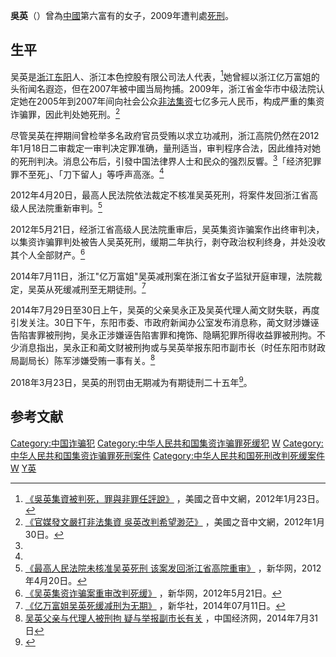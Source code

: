 {{Infobox criminal
|name = 吴英
|native_name = 
|image_name = 
|image_size =
|image_caption = 
|birth_date = {{Birth date and age|1981|5|20}}
|birth_place = {{CHN}}[[浙江省|浙江省]][[东阳市|东阳市]]
|place_of_residence = Dongyang
|education = 技校辍学
|employer = 本色集团
|known_for = 前中国第六富
|nationality = {{PRC}}
|spouse = 
|occupation = 本色集团创办人
|conviction = 金融诈骗，非法集资
|conviction_penalty = 有期徒刑
|conviction_status = 監禁中
}}
'''吳英'''（{{bd|1981年|5月20日|catIdx=W}}）曾為[[中華人民共和國|中國]]第六富有的女子，2009年遭判處[[死刑|死刑]]。

==生平==
吴英是[[浙江|浙江]][[东阳|东阳]]人、浙江本色控股有限公司法人代表，<ref name=voa120123>[http://www.voanews.com/chinese/news/20120123-uncut-news-137879188.html 《吳英集資被判死，罪與非罪任評說》] {{Wayback|url=http://www.voanews.com/chinese/news/20120123-uncut-news-137879188.html |date=20120126024953 }}，美國之音中文網，2012年1月23日。</ref>她曾經以浙江亿万富姐的头衔闻名遐迩，但在2007年被中國当局拘捕。2009年，浙江省金华市中级法院认定她在2005年到2007年间向社会公众[[非法集资|非法集资]]七亿多元人民币，构成严重的集资诈骗罪，因此判处她死刑。<ref name=voa120130>[http://www.voanews.com/chinese/news/20120130-court-verdict-138311514.html 《官媒發文嚴打非法集資 吳英改判希望渺茫》] {{Wayback|url=http://www.voanews.com/chinese/news/20120130-court-verdict-138311514.html |date=20120202054009 }}，美國之音中文網，2012年1月30日。</ref>

尽管吴英在押期间曾检举多名政府官员受贿以求立功减刑，浙江高院仍然在2012年1月18日二审裁定一审判决定罪准确，量刑适当，审判程序合法，因此维持对她的死刑判决。消息公布后，引發中国法律界人士和民众的强烈反響。<ref name=voa120130/>「经济犯罪罪不至死」、「刀下留人」等呼声高涨。<ref name=voa120123/>

2012年4月20日，最高人民法院依法裁定不核准吴英死刑，将案件发回浙江省高级人民法院重新审判。<ref name=xinhuanet20120420>[http://news.xinhuanet.com/legal/2012-04/20/c_111818815.htm 《最高人民法院未核准吴英死刑 该案发回浙江省高院重审》] {{Wayback|url=http://news.xinhuanet.com/legal/2012-04/20/c_111818815.htm |date=20120420205504 }}，新华网，2012年4月20日。</ref>

2012年5月21日，经浙江省高级人民法院重审后，吴英集资诈骗案作出终审判决，以集资诈骗罪判处被告人吴英死刑，缓期二年执行，剥夺政治权利终身，并处没收其个人全部财产。<ref>[http://news.xinhuanet.com/legal/2012-05/21/c_112004584.htm 《吴英集资诈骗案重审改判死缓》] {{Wayback|url=http://news.xinhuanet.com/legal/2012-05/21/c_112004584.htm |date=20121226221905 }}，新华网，2012年5月21日。</ref>

2014年7月11日，浙江"亿万富姐"吴英减刑案在浙江省女子监狱开庭审理，法院裁定，吴英从死缓减刑至无期徒刑。<ref>[http://finance.sina.com.cn/leadership/crz/20140711/111419677371.shtml 《亿万富姐吴英死缓减刑为无期》] {{Wayback|url=http://finance.sina.com.cn/leadership/crz/20140711/111419677371.shtml |date=20140711063154 }}，新华社，2014年07月11日。</ref>

2014年7月29日至30日上午，吴英的父亲吴永正及吴英代理人蔺文财失联，再度引发关注。30日下午，东阳市委、市政府新闻办公室发布消息称，蔺文财涉嫌诬告陷害罪被刑拘，吴永正涉嫌诬告陷害罪和掩饰、隐瞒犯罪所得收益罪被刑拘。不少消息指出，吴永正和蔺文财被刑拘或与吴英举报东阳市副市长（时任东阳市财政局副局长）陈军涉嫌受贿一事有关。<ref>[http://www.ce.cn/xwzx/gnsz/gdxw/201407/31/t20140731_3260786.shtml 吴英父亲与代理人被刑拘 疑与举报副市长有关] {{Wayback|url=http://www.ce.cn/xwzx/gnsz/gdxw/201407/31/t20140731_3260786.shtml |date=20150409063553 }}，中国经济网，2014年7月31日</ref>

2018年3月23日，吴英的刑罚由无期减为有期徒刑二十五年<ref>{{Cite web|url=http://news.sina.com.cn/c/nd/2018-03-23/doc-ifysnevk9824040.shtml|title=吴英获减刑 由无期减为有期徒刑25年|accessdate=2018-03-23|work=news.sina.com.cn|archive-date=2018-03-23|archive-url=https://web.archive.org/web/20180323045558/http://news.sina.com.cn/c/nd/2018-03-23/doc-ifysnevk9824040.shtml|dead-url=no}}</ref>。

== 参考文献 ==
{{Reflist}}
{{VOA}}

[[Category:中国诈骗犯|Category:中国诈骗犯]]
[[Category:中华人民共和国集资诈骗罪死缓犯|Category:中华人民共和国集资诈骗罪死缓犯]]
[[Category:中华人民共和国女企业家|W]]
[[Category:中华人民共和国集资诈骗罪死刑案件|Category:中华人民共和国集资诈骗罪死刑案件]]
[[Category:中华人民共和国死刑改判死缓案件|Category:中华人民共和国死刑改判死缓案件]]
[[Category:东阳人|W]]
[[Category:吴姓|Y英]]